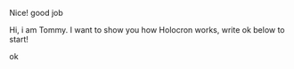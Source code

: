 Nice! good job 

Hi, i am Tommy. I want to show you how Holocron works, write ok below to start! 

ok